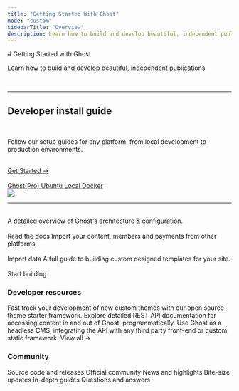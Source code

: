 ```yaml
---
title: "Getting Started With Ghost"
mode: "custom"
sidebarTitle: "Overview"
description: Learn how to build and develop beautiful, independent publications
---
```


<section className='max-w-8xl mx-auto h-full px-4 lg:px-12 py-4 text-black dark:text-white'>
# Getting Started with Ghost

<p>Learn how to build and develop beautiful, independent publications</p>

<br />

***

<div className='w-full flex flex-col-reverse md:flex-row justify-between items-center py-2'>
<div className='md:w-1/2'>
<h2 className='text-2xl font-bold'>Developer install guide</h2>
<br />
<p>Follow our setup guides for any platform, from local development to production environments.</p>
<br />
<a href="install/" className='p-2 border rounded-md bg-black text-white'>Get Started →</a>
<br />
<br />
<div className='flex gap-3'>
<a href="https://ghost.org/pricing/" className='p-2 border rounded-md bg-[#e5eaf0] text-[#959698] text-xs'>
Ghost(Pro)
</a>
<a href="install/ubuntu/" className='p-2 border rounded-md bg-[#e5eaf0] text-[#959698] text-xs'>
Ubuntu
</a>
<a href="install/local/" className='p-2 border rounded-md bg-[#e5eaf0] text-[#959698] text-xs'>
Local
</a>
<a href="install/docker/" className='p-2 border rounded-md bg-[#e5eaf0] text-[#959698] text-xs'>
Docker
</a>
</div>
</div>
<div className='md:w-1/2'>
<img src="/images/c591a90f-ghost-admin-home-header.png" />
</div>
</div>

***

<br />

<CardGroup cols={3}>
  <Card title="Platform guide" href="/product/" >
    A detailed overview of Ghost's architecture & configuration.<br/><br/>Read the docs
  </Card>
  <Card title="Migration guide" href="/migration/" >
    Import your content, members and payments from other platforms.<br/><br/>Import data
  </Card>
  <Card title="Theme guide" href="/themes/" >
    A full guide to building custom designed templates for your site.<br/><br/>Start building
  </Card>
</CardGroup>

<br />

### Developer resources

<CardGroup>
  <Card title="Starter theme framework" href="https://github.com/tryghost/starter" >
    Fast track your development of new custom themes with our open source theme starter framework.
  </Card>
  <Card title="Ghost API documentation" href="/content-api/" >
    Explore detailed REST API documentation for accessing content in and out of Ghost, programmatically.
  </Card>
  <Card title="JAMstack front-end frameworks" href="/jamstack/" >
    Use Ghost as a headless CMS, integrating the API with any third party front-end or custom static framework.
  </Card>
  <Card title="Changelog" href="https://ghost.org/changelog">
    View all →
  </Card>
</CardGroup>

<br />

### Community

<CardGroup cols={3}>
  <Card horizontal title="GitHub" icon="github" href="https://github.com/tryghost" >
    Source code and releases
  </Card>
  <Card horizontal title="Developer forum" icon="users" href="https://forum.ghost.org" >
    Official community
  </Card>
  <Card horizontal title="Reddit" icon="reddit" href="https://www.reddit.com/r/ghost" >
    News and highlights
  </Card>
  <Card horizontal title="Twitter" icon="twitter" href="https://twitter.com/ghost" >
    Bite-size updates
  </Card>
  <Card horizontal title="Tutorials" icon="diamond-turn-right" href="https://ghost.org/tutorials/" >
    In-depth guides
  </Card>
  <Card horizontal title="StackOverflow" icon="stack-overflow" href="https://stackoverflow.com/questions/tagged/ghost" >
    Questions and answers
  </Card>
</CardGroup>

</section>